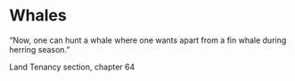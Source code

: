 # Whales

“Now, one can hunt a whale where one wants apart from a fin whale during herring season.” 

Land Tenancy section, chapter 64
